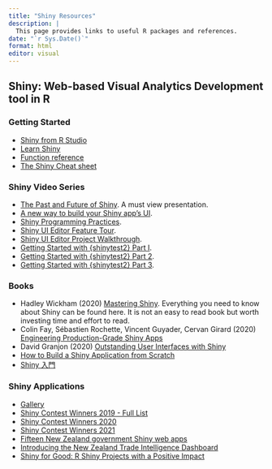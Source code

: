 ```yaml
---
title: "Shiny Resources"
description: |
  This page provides links to useful R packages and references.
date: "`r Sys.Date()`"
format: html
editor: visual
---
```


## Shiny: Web-based Visual Analytics Development tool in R

### Getting Started

-   [Shiny from R Studio](https://shiny.rstudio.com/)
-   [Learn Shiny](https://shiny.rstudio.com/tutorial/)
-   [Function reference](http://shiny.rstudio.com/reference/shiny/latest/)
-   [The Shiny Cheat sheet](https://shiny.rstudio.com/images/shiny-cheatsheet.pdf)

### Shiny Video Series

- [The Past and Future of Shiny](https://shiny.rstudio.com/blog/the-past-and-future-of-shiny-joe-cheng.html). A must view presentation.
- [A new way to build your Shiny app's UI](https://www.rstudio.com/conference/2022/talks/new-way-to-build-shiny/).
- [Shiny Programming Practices](https://www.youtube.com/watch?v=B2JzHv4FOTU&list=PL9HYL-VRX0oRbLoj3FyL5zeASU5FMDgVe&index=5).
- [Shiny UI Editor Feature Tour](https://www.youtube.com/watch?v=Zac1qdaYNsY&list=PL9HYL-VRX0oRbLoj3FyL5zeASU5FMDgVe&index=6).
- [Shiny UI Editor Project Walkthrough](https://www.youtube.com/watch?v=gYPnLiudtGU&list=PL9HYL-VRX0oRbLoj3FyL5zeASU5FMDgVe&index=7).
- [Getting Started with {shinytest2} Part I](https://www.youtube.com/watch?v=Gucwz865aqQ&list=PL9HYL-VRX0oRbLoj3FyL5zeASU5FMDgVe&index=15).
- [Getting Started with {shinytest2} Part 2](https://www.youtube.com/watch?v=7KLv6HdIxvU&list=PL9HYL-VRX0oRbLoj3FyL5zeASU5FMDgVe&index=18).
- [Getting Started with {shinytest2} Part 3](https://www.youtube.com/watch?v=xDxa_mDwN04&list=PL9HYL-VRX0oRbLoj3FyL5zeASU5FMDgVe&index=17).


### Books

-   Hadley Wickham (2020) [Mastering Shiny](https://mastering-shiny.org/). Everything you need to know about Shiny can be found here. It is not an easy to read book but worth investing time and effort to read.
-   Colin Fay, Sébastien Rochette, Vincent Guyader, Cervan Girard (2020) [Engineering Production-Grade Shiny Apps](https://engineering-shiny.org/)
-   David Granjon (2020) [Outstanding User Interfaces with Shiny](https://divadnojnarg.github.io/outstanding-shiny-ui/index.html)
-   [How to Build a Shiny Application from Scratch](https://bookdown.org/hadrien/how_to_build_a_shiny_app_from_scratch/)
-   [Shiny 入門](https://bookdown.org/tpemartin/shiny_intro/shiny-part-i.html)

### Shiny Applications

-   [Gallery](https://shiny.rstudio.com/gallery/)
-   [Shiny Contest Winners 2019 - Full List](https://community.rstudio.com/t/shiny-contest-winners-2019-full-list/36347)
-   [Shiny Contest Winners 2020](https://www.rstudio.com/blog/winners-of-the-2nd-shiny-contest/)
-   [Shiny Contest Winners 2021](https://posit.co/blog/winners-of-the-3rd-annual-shiny-contest/)
-   [Fifteen New Zealand government Shiny web apps](http://freerangestats.info/blog/2018/05/13/nz-govt-shinyapps)
-   [Introducing the New Zealand Trade Intelligence Dashboard](https://nzprimarysectortrade.w%20ordpress.com/2018/10/15/introducing-the-new-zealand-trade-intelligence-dashboard/)
-   [Shiny for Good: R Shiny Projects with a Positive Impact](https://appsilon.com/r-shiny-for-good-project-examples/)
